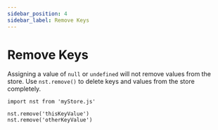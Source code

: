 ```yaml
---
sidebar_position: 4
sidebar_label: Remove Keys
---
```


# Remove Keys

Assigning a value of `null` or `undefined` will not remove values from the store.
Use `nst.remove()` to delete keys and values from the store completely.

```tsx
import nst from 'myStore.js'

nst.remove('thisKeyValue')
nst.remove('otherKeyValue')
```